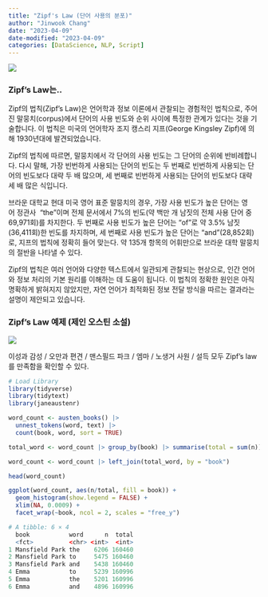 ```yaml
---
title: "Zipf's Law (단어 사용의 분포)"
author: "Jinwook Chang"
date: "2023-04-09"
date-modified: "2023-04-09"
categories: [DataScience, NLP, Script]
---
```


![](front.jpg)

### Zipf’s Law는..

Zipf의 법칙(Zipf's Law)은 언어학과 정보 이론에서 관찰되는 경험적인 법칙으로, 주어진 말뭉치(corpus)에서 단어의 사용 빈도와 순위 사이에 특정한 관계가 있다는 것을 기술합니다. 이 법칙은 미국의 언어학자 조지 캥스리 지프(George Kingsley Zipf)에 의해 1930년대에 발견되었습니다.

Zipf의 법칙에 따르면, 말뭉치에서 각 단어의 사용 빈도는 그 단어의 순위에 반비례합니다. 다시 말해, 가장 빈번하게 사용되는 단어의 빈도는 두 번째로 빈번하게 사용되는 단어의 빈도보다 대략 두 배 많으며, 세 번째로 빈번하게 사용되는 단어의 빈도보다 대략 세 배 많은 식입니다. 

브라운 대학교 현대 미국 영어 표준 말뭉치의 경우, 가장 사용 빈도가 높은 단어는 영어 정관사
 “the”이며 전체 문서에서 7%의 빈도(약 백만 개 남짓의 전체 사용 단어 중 69,971회)를 차지한다. 두 번째로 사용 빈도가 높은 단어는 “of”로 약 3.5% 남짓(36,411회)한 빈도를 차지하며, 세 번째로 사용 빈도가 높은 단어는 “and”(28,852회)로, 지프의 법칙에 정확히 들어 맞는다. 약 135개 항목의 어휘만으로 브라운 대학 말뭉치의 절반을 나타낼 수 있다.

Zipf의 법칙은 여러 언어와 다양한 텍스트에서 일관되게 관찰되는 현상으로, 인간 언어와 정보 처리의 기본 원리를 이해하는 데 도움이 됩니다. 이 법칙의 정확한 원인은 아직 명확하게 밝혀지지 않았지만, 자연 언어가 최적화된 정보 전달 방식을 따르는 결과라는 설명이 제안되고 있습니다.

### Zipf’s Law 예제 (제인 오스틴 소설)

![](result.png)

이성과 감성 / 오만과 편견 / 맨스필드 파크 / 엠마 / 노생거 사원 / 설득 모두 Zipf’s law를 만족함을 확인할 수 있다.

```r
# Load Library
library(tidyverse)
library(tidytext)
library(janeaustenr)

word_count <- austen_books() |>
  unnest_tokens(word, text) |>
  count(book, word, sort = TRUE)

total_word <- word_count |> group_by(book) |> summarise(total = sum(n))

word_count <- word_count |> left_join(total_word, by = "book")

head(word_count)

ggplot(word_count, aes(n/total, fill = book)) +
  geom_histogram(show.legend = FALSE) +
  xlim(NA, 0.0009) +
  facet_wrap(~book, ncol = 2, scales = "free_y")
```

```r
# A tibble: 6 × 4
  book           word      n  total
  <fct>          <chr> <int>  <int>
1 Mansfield Park the    6206 160460
2 Mansfield Park to     5475 160460
3 Mansfield Park and    5438 160460
4 Emma           to     5239 160996
5 Emma           the    5201 160996
6 Emma           and    4896 160996
```
